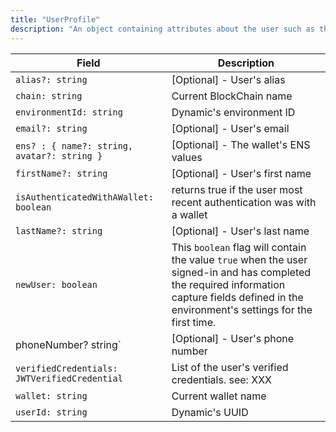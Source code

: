 ```yaml
---
title: "UserProfile"
description: "An object containing attributes about the user such as the wallet address, email, first name, etc."
---
```


| Field                                        | Description                                                                                                                                                                                   |
| -------------------------------------------- | --------------------------------------------------------------------------------------------------------------------------------------------------------------------------------------------- |
| `alias?: string`                             | [Optional] - User's alias                                                                                                                                                                     |
| `chain: string`                              | Current BlockChain name                                                                                                                                                                       |
| `environmentId: string`                      | Dynamic's environment ID                                                                                                                                                                      |
| `email?: string`                             | [Optional] - User's email                                                                                                                                                                     |
| `ens? : { name?: string, avatar?: string }`  | [Optional] - The wallet's ENS values                                                                                                                                                          |
| `firstName?: string`                         | [Optional] - User's first name                                                                                                                                                                |
| `isAuthenticatedWithAWallet: boolean`        | returns true if the user most recent authentication was with a wallet                                                                                                                         |
| `lastName?: string`                          | [Optional] - User's last name                                                                                                                                                                 |
| `newUser: boolean`                           | This `boolean` flag will contain the value `true` when the user signed-in and has completed the required information capture fields defined in the environment's settings for the first time. |
| phoneNumber? string\`                        | [Optional] - User's phone number                                                                                                                                                              |
| `verifiedCredentials: JWTVerifiedCredential` | List of the user's verified credentials. see: XXX                                                                                                                                             |
| `wallet: string`                             | Current wallet name                                                                                                                                                                           |
| `userId: string`                             | Dynamic's UUID                                                                                                                                                                                |
